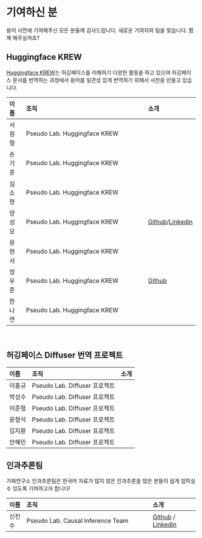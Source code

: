 # 기여하신 분 {.unnumbered}

용어 사전에 기여해주신 모든 분들께 감사드립니다. 새로운 기여자와 팀을 찾습니다. 함께 해주실꺼죠?



## Huggingface KREW

[Huggingface KREW](https://pseudo-lab.github.io/huggingface_krew/)는 허깅페이스를 이해하기 다양한 활동을 하고 있으며 허깅페이스 문서를 번역하는 과정에서 용어를 일관성 있게 번역하기 위해서 사전을 만들고 있습니다.

| 이름   |                                     조직 |           소개|
|:----- |:----------------------------------------|:--------------|
| 서원형 |  Pseudo Lab. Huggingface KREW         |               |
| 손기훈 |  Pseudo Lab. Huggingface KREW         |               |
| 심소현 |  Pseudo Lab. Huggingface KREW         |               |
| 양성모 |  Pseudo Lab. Huggingface KREW         | [Github](https://github.com/gabrielwithappy)/[Linkedin](https://www.linkedin.com/in/%EC%84%B1%EB%AA%A8-%EC%96%91-8a293838/)         |
| 윤현서 |  Pseudo Lab. Huggingface KREW         |        |
| 정우준 | Pseudo Lab. Huggingface KREW        | [Github](https://github.com/jungnerd)       |
| 한나연 | Pseudo Lab. Huggingface KREW         |        |

<br>

## 허깅페이스 Diffuser 번역 프로젝트

| 이름   |                                     조직 |           소개|
|:-----  |:----------------------------------------|:--------------|
| 이홍규 |  Pseudo Lab. Diffuser 프로젝트            |               |
| 박성수 |  Pseudo Lab. Diffuser 프로젝트            |               |
| 이준형 |  Pseudo Lab. Diffuser 프로젝트            |               |
| 윤형석 |  Pseudo Lab. Diffuser 프로젝트            |               |
| 김지환 |  Pseudo Lab. Diffuser 프로젝트            |               |
| 안혜민 |  Pseudo Lab. Diffuser 프로젝트             |               |


## 인과추론팀
가짜연구소 인과추론팀은 한국어 자료가 많지 않은 인과추론을 많은 분들이 쉽게 접하실 수 있도록 기여하고자 합니다!

| 이름   |                                     조직 |           소개|
|:-----  |:----------------------------------------|:--------------|
| 신진수 |  Pseudo Lab. Causal Inference Team      |  [Github](https://github.com/CausalInferenceLab) / [Linkedin](https://www.linkedin.com/in/jinsoo-shin-436060162/) |
